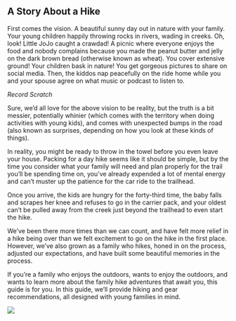 ## A Story About a Hike

First comes the vision.
A beautiful sunny day out in nature with your family.
Your young children happily throwing rocks in rivers, wading in creeks.
Oh, look!
Little JoJo caught a crawdad!
A picnic where everyone enjoys the food and nobody complains because you made the peanut butter and jelly on the dark brown bread (otherwise known as wheat).
You cover extensive ground!
Your children bask in nature!
You get gorgeous pictures to share on social media.
Then, the kiddos nap peacefully on the ride home while you and your spouse agree on what music or podcast to listen to.

*Record Scratch*

Sure, we'd all love for the above vision to be reality, but the truth is a bit messier, potentially whinier (which comes with the territory when doing activities with young kids), and comes with unexpected bumps in the road (also known as surprises, depending on how you look at these kinds of things).

In reality, you might be ready to throw in the towel before you even leave your house.
Packing for a day hike seems like it should be simple, but by the time you consider what your family will need and plan properly for the trail you'll be spending time on, you've already expended a lot of mental energy and can't muster up the patience for the car ride to the trailhead.

Once you arrive, the kids are hungry for the forty-third time, the baby falls and scrapes her knee and refuses to go in the carrier pack, and your oldest can't be pulled away from the creek just beyond the trailhead to even start the hike.

We've been there more times than we can count, and have felt more relief in a hike being over than we felt excitement to go on the hike in the first place.
However, we've also grown as a family who hikes, honed in on the process, adjusted our expectations, and have built some beautiful memories in the process.

If you're a family who enjoys the outdoors, wants to enjoy the outdoors, and wants to learn more about the family hike adventures that await you, this guide is for you.
In this guide, we'll provide hiking and gear recommendations, all designed with young families in mind.

![](img/jonahinthewater.jpg)

